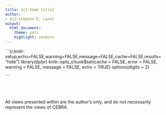 ```yaml
---
title: ${1:Some title}
author:
- ${2:Stephen E. Lane}
output:
  html_document:
    theme: yeti
    highlight: zenburn
---
```


<!-- Time-stamp: <> -->

\`\`\`{r,knitr-setup,echo=FALSE,warning=FALSE,message=FALSE,cache=FALSE,results="hide"}
library(dplyr)
knitr::opts_chunk$set(cache = FALSE, error = FALSE, warning = FALSE,
                      message = FALSE, echo = TRUE)
options(digits = 2)

\`\`\`

<p>
  <br><br><br>
  All views presented within are the author's only, and do not necessarily represent the views of CEBRA.
  <br><br>
</p>
